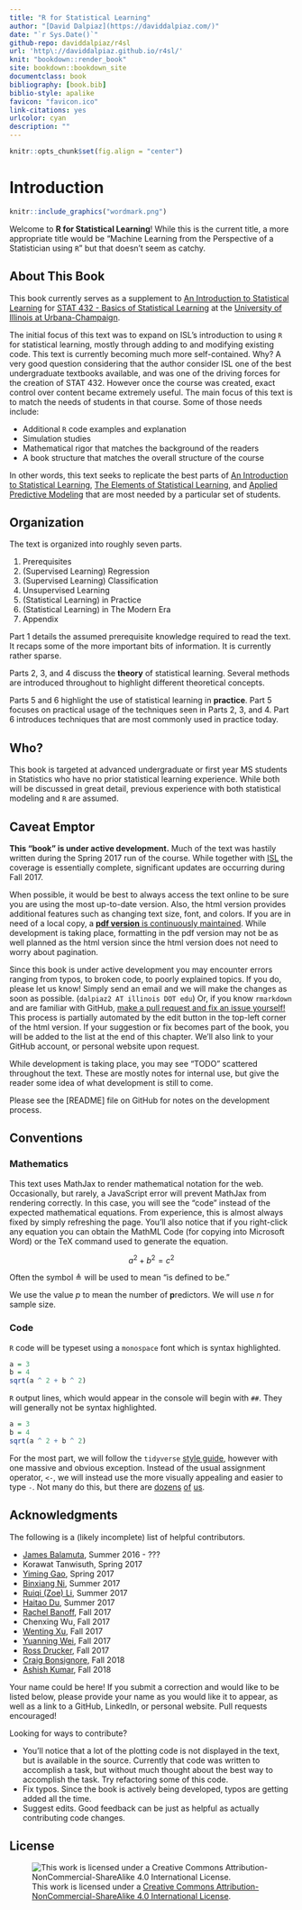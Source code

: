 ```yaml
--- 
title: "R for Statistical Learning"
author: "[David Dalpiaz](https://daviddalpiaz.com/)"
date: "`r Sys.Date()`"
github-repo: daviddalpiaz/r4sl
url: 'http\://daviddalpiaz.github.io/r4sl/'
knit: "bookdown::render_book"
site: bookdown::bookdown_site
documentclass: book
bibliography: [book.bib]
biblio-style: apalike
favicon: "favicon.ico"
link-citations: yes
urlcolor: cyan
description: ""
---
```


```r
knitr::opts_chunk$set(fig.align = "center")
```

# Introduction {-}

```r
knitr::include_graphics("wordmark.png")
```

Welcome to **R for Statistical Learning**! While this is the current title, a more appropriate title would be "Machine Learning from the Perspective of a Statistician using `R`" but that doesn't seem as catchy.

## About This Book {-}

This book currently serves as a supplement to [An Introduction to Statistical Learning](http://www-bcf.usc.edu/~gareth/ISL/) for [STAT 432 - Basics of Statistical Learning](https://go.illinois.edu/stat430) at the [University of Illinois at Urbana-Champaign](http://illinois.edu/).

The initial focus of this text was to expand on ISL's introduction to using `R` for statistical learning, mostly through adding to and modifying existing code. This text is currently becoming much more self-contained. Why? A very good question considering that the author consider ISL one of the best undergraduate textbooks available, and was one of the driving forces for the creation of STAT 432. However once the course was created, exact control over content became extremely useful. The main focus of this text is to match the needs of students in that course. Some of those needs include:

- Additional `R` code examples and explanation
- Simulation studies
- Mathematical rigor that matches the background of the readers
- A book structure that matches the overall structure of the course

In other words, this text seeks to replicate the best parts of [An Introduction to Statistical Learning](http://www-bcf.usc.edu/~gareth/ISL/), [The Elements of Statistical Learning](https://web.stanford.edu/~hastie/ElemStatLearn/), and [Applied Predictive Modeling](http://appliedpredictivemodeling.com/) that are most needed by a particular set of students.

## Organization {-}

The text is organized into roughly seven parts.

1. Prerequisites
2. (Supervised Learning) Regression
3. (Supervised Learning) Classification
4. Unsupervised Learning
5. (Statistical Learning) in Practice
6. (Statistical Learning) in The Modern Era
7. Appendix

Part 1 details the assumed prerequisite knowledge required to read the text. It recaps some of the more important bits of information. It is currently rather sparse.

Parts 2, 3, and 4 discuss the **theory** of statistical learning. Several methods are introduced throughout to highlight different theoretical concepts.

Parts 5 and 6 highlight the use of statistical learning in **practice**. Part 5 focuses on practical usage of the techniques seen in Parts 2, 3, and 4. Part 6 introduces techniques that are most commonly used in practice today.

## Who? {-}

This book is targeted at advanced undergraduate or first year MS students in Statistics who have no prior statistical learning experience. While both will be discussed in great detail, previous experience with both statistical modeling and `R` are assumed.

## Caveat Emptor {-}

**This "book" is under active development.** Much of the text was hastily written during the Spring 2017 run of the course. While together with [ISL](http://www-bcf.usc.edu/~gareth/ISL/) the coverage is essentially complete, significant updates are occurring during Fall 2017.

When possible, it would be best to always access the text online to be sure you are using the most up-to-date version. Also, the html version provides additional features such as changing text size, font, and colors. If you are in need of a local copy, a [**pdf version** is continuously maintained](http://daviddalpiaz.github.io/r4sl/r4sl.pdf). While development is taking place, formatting in the pdf version may not be as well planned as the html version since the html version does not need to worry about pagination.

Since this book is under active development you may encounter errors ranging from typos, to broken code, to poorly explained topics. If you do, please let us know! Simply send an email and we will make the changes as soon as possible. (`dalpiaz2 AT illinois DOT edu`) Or, if you know `rmarkdown` and are familiar with GitHub, [make a pull request and fix an issue yourself!](https://github.com/daviddalpiaz/r4sl) This process is partially automated by the edit button in the top-left corner of the html version. If your suggestion or fix becomes part of the book, you will be added to the list at the end of this chapter. We'll also link to your GitHub account, or personal website upon request.

While development is taking place, you may see "TODO" scattered throughout the text. These are mostly notes for internal use, but give the reader some idea of what development is still to come.

Please see the [README] file on GitHub for notes on the development process.

## Conventions {-}

### Mathematics

This text uses MathJax to render mathematical notation for the web. Occasionally, but rarely, a JavaScript error will prevent MathJax from rendering correctly. In this case, you will see the "code" instead of the expected mathematical equations. From experience, this is almost always fixed by simply refreshing the page. You'll also notice that if you right-click any equation you can obtain the MathML Code (for copying into Microsoft Word) or the TeX command used to generate the equation.

$$
a^2 + b^2 = c^2
$$

Often the symbol $\triangleq$ will be used to mean "is defined to be."

We use the value $p$ to mean the number of **p**redictors. We will use $n$ for sample size.

### Code

`R` code will be typeset using a `monospace` font which is syntax highlighted.

```r
a = 3
b = 4
sqrt(a ^ 2 + b ^ 2)
```

`R` output lines, which would appear in the console will begin with `##`. They will generally not be syntax highlighted.

```r
a = 3
b = 4
sqrt(a ^ 2 + b ^ 2)
```

For the most part, we will follow the `tidyverse` [style guide](https://style.tidyverse.org/), however with one massive and obvious exception. Instead of the usual assignment operator, `<-`, we will instead use the more visually appealing and easier to type `-`. Not many do this, but there are [dozens](https://github.com/coatless/errorist) [of](https://github.com/yihui/knitr) [us](https://github.com/csgillespie/efficientR).

## Acknowledgments {-}

The following is a (likely incomplete) list of helpful contributors.

- [James Balamuta](http://www.thecoatlessprofessor.com/), Summer 2016 - ???
- Korawat Tanwisuth, Spring 2017
- [Yiming Gao](https://www.linkedin.com/in/yiming-gao), Spring 2017
- [Binxiang Ni](https://github.com/binxiangni), Summer 2017
- [Ruiqi (Zoe) Li](https://github.com/ruiqili2), Summer 2017
- [Haitao Du](https://www.linkedin.com/in/haitao-du-32a28220/), Summer 2017
- [Rachel Banoff](https://www.linkedin.com/in/rachelbanoff/%E2%80%8B), Fall 2017
- Chenxing Wu, Fall 2017
- [Wenting Xu](https://www.linkedin.com/in/wenting-xu-16b548117/), Fall 2017
- [Yuanning Wei](https://www.linkedin.com/in/yuanning-wei-79b9a4138/), Fall 2017
- [Ross Drucker](https://www.linkedin.com/in/ross-drucker/), Fall 2017
- [Craig Bonsignore](https://github.com/cbonsig), Fall 2018
- [Ashish Kumar](https://github.com/ak-org), Fall 2018

Your name could be here! If you submit a correction and would like to be listed below, please provide your name as you would like it to appear, as well as a link to a GitHub, LinkedIn, or personal website. Pull requests encouraged!

Looking for ways to contribute?

- You'll notice that a lot of the plotting code is not displayed in the text, but is available in the source. Currently that code was written to accomplish a task, but without much thought about the best way to accomplish the task. Try refactoring some of this code.
- Fix typos. Since the book is actively being developed, typos are getting added all the time.
- Suggest edits. Good feedback can be just as helpful as actually contributing code changes.

## License {-}

![This work is licensed under a [Creative Commons Attribution-NonCommercial-ShareAlike 4.0 International License](http://creativecommons.org/licenses/by-nc-sa/4.0/).](images/cc.png)
